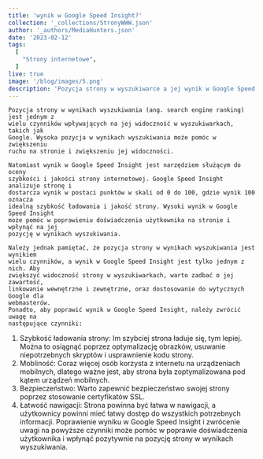```yaml
---
title: 'wynik w Google Speed Insight?'
collection: '_collections/StronyWWW.json'
author: '_authors/MediaHunters.json'
date: '2023-02-12'
tags:
  [
    "Strony internetowe",
  ]
live: true
image: '/blog/images/5.png'
description: 'Pozycja strony w wyszukiwarce a jej wynik w Google Speed Insight?'
---
```


    Pozycja strony w wynikach wyszukiwania (ang. search engine ranking) jest jednym z
    wielu czynników wpływających na jej widoczność w wyszukiwarkach, takich jak
    Google. Wysoka pozycja w wynikach wyszukiwania może pomóc w zwiększeniu
    ruchu na stronie i zwiększeniu jej widoczności.

    Natomiast wynik w Google Speed Insight jest narzędziem służącym do oceny
    szybkości i jakości strony internetowej. Google Speed Insight analizuje stronę i
    dostarcza wynik w postaci punktów w skali od 0 do 100, gdzie wynik 100 oznacza
    idealną szybkość ładowania i jakość strony. Wysoki wynik w Google Speed Insight
    może pomóc w poprawieniu doświadczenia użytkownika na stronie i wpłynąć na jej
    pozycję w wynikach wyszukiwania.

    Należy jednak pamiętać, że pozycja strony w wynikach wyszukiwania jest wynikiem
    wielu czynników, a wynik w Google Speed Insight jest tylko jednym z nich. Aby
    zwiększyć widoczność strony w wyszukiwarkach, warto zadbać o jej zawartość,
    linkowanie wewnętrzne i zewnętrzne, oraz dostosowanie do wytycznych Google dla
    webmasterów.
    Ponadto, aby poprawić wynik w Google Speed Insight, należy zwrócić uwagę na
    następujące czynniki:

1. Szybkość ładowania strony: Im szybciej strona ładuje się, tym lepiej. Można to
   osiągnąć poprzez optymalizację obrazków, usuwanie niepotrzebnych skryptów
   i usprawnienie kodu strony.
2. Mobliność: Coraz więcej osób korzysta z internetu na urządzeniach
   mobilnych, dlatego ważne jest, aby strona była zoptymalizowana pod kątem
   urządzeń mobilnych.
3. Bezpieczeństwo: Warto zapewnić bezpieczeństwo swojej strony poprzez
   stosowanie certyfikatów SSL.
4. Łatwość nawigacji: Strona powinna być łatwa w nawigacji, a użytkownicy
   powinni mieć łatwy dostęp do wszystkich potrzebnych informacji.
   Poprawienie wyniku w Google Speed Insight i zwrócenie uwagi na powyższe czynniki
   może pomóc w poprawie doświadczenia użytkownika i wpłynąć pozytywnie na
   pozycję strony w wynikach wyszukiwania.

